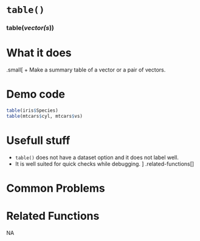 # [`table()`]{.blue}
 
 
### [table]{.blue}(*vector(s*)){.center} 
 
# What it does 

.small[
+ Make a summary table of a vector or a pair of vectors.
  
 
# Demo code 

```r
table(iris$Species)
table(mtcars$cyl, mtcars$vs)
```
  
 
# Usefull stuff 

+ [`table()`]{.blue} does not have a dataset option and it does not label well. 
+ It is well suited for quick checks while debugging.
]
.related-functions[]
  
 
# Common Problems 

  
 
# Related Functions 
NA  
